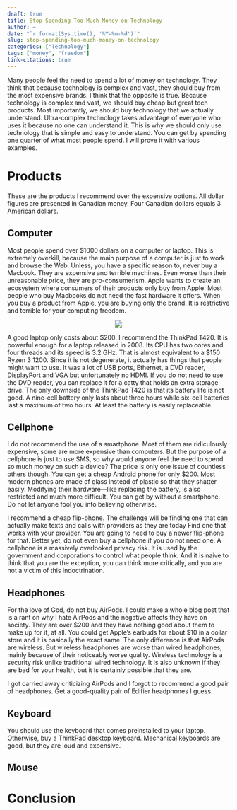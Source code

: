 ```yaml
---
draft: true
title: Stop Spending Too Much Money on Technology
author: ~
date: "`r format(Sys.time(), '%Y-%m-%d')`"
slug: stop-spending-too-much-money-on-technology
categories: ["Technology"]
tags: ["money", "freedom"]
link-citations: true
---
```


Many people feel the need to spend a lot of money on technology.
They think that because technology is complex and vast, they should buy from the most expensive brands.
I think that the opposite is true.
Because technology is complex and vast, we should buy cheap but great tech products.
Most importantly, we should buy technology that we actually understand.
Ultra-complex technology takes advantage of everyone who uses it because no one can understand it.
This is why we should only use technology that is simple and easy to understand.
You can get by spending one quarter of what most people spend.
I will prove it with various examples.

# Products

These are the products I recommend over the expensive options.
All dollar figures are presented in Canadian money.
Four Canadian dollars equals 3 American dollars.

## Computer

Most people spend over $1000 dollars on a computer or laptop.
This is extremely overkill, because the main purpose of a computer is just to work and browse the Web.
Unless, you have a specific reason to, never buy a Macbook.
They are expensive and terrible machines.
Even worse than their unreasonable price, they are pro-consumerism.
Apple wants to create an ecosystem where consumers of their products only buy from Apple.
Most people who buy Macbooks do not need the fast hardware it offers.
When you buy a product from Apple, you are buying only the brand.
It is restrictive and terrible for your computing freedom.

<p align="center">
<img src=https://i.imgflip.com/6i43i3.jpg>
</p>

A good laptop only costs about $200.
I recommend the ThinkPad T420.
It is powerful enough for a laptop released in 2008.
Its CPU has two cores and four threads and its speed is 3.2 GHz.
That is almost equivalent to a $150 Ryzen 3 1200.
Since it is not degenerate, it actually has things that people might want to use.
It was a lot of USB ports, Ethernet, a DVD reader, DisplayPort and VGA but unfortunately no HDMI.
If you do not need to use the DVD reader, you can replace it for a catty that holds an extra storage drive.
The only downside of the ThinkPad T420 is that its battery life is not good.
A nine-cell battery only lasts about three hours while six-cell batteries last a maximum of two hours.
At least the battery is easily replaceable.

## Cellphone

I do not recommend the use of a smartphone.
Most of them are ridiculously expensive, some are more expensive than computers.
But the purpose of a cellphone is just to use SMS, so why would anyone feel the need to spend so much money on such a device?
The price is only one issue of countless others though.
You can get a cheap Android phone for only $200.
Most modern phones are made of glass instead of plastic so that they shatter easily.
Modifying their hardware—like replacing the battery, is also restricted and much more difficult.
You can get by without a smartphone.
Do not let anyone fool you into believing otherwise.

I recommend a cheap flip-phone.
The challenge will be finding one that can actually make texts and calls with providers as they are today
Find one that works with your provider.
You are going to need to buy a newer flip-phone for that.
Better yet, do not even buy a cellphone if you do not need one.
A cellphone is a massively overlooked privacy risk.
It is used by the government and corporations to control what people think.
And it is naive to think that you are the exception, you can think more critically, and you are not a victim of this indoctrination.

## Headphones

For the love of God, do not buy AirPods.
I could make a whole blog post that is a rant on why I hate AirPods and the negative affects they have on society.
They are over $200 and they have nothing good about them to make up for it, at all.
You could get Apple's earbuds for about $10 in a dollar store and it is basically the exact same.
The only difference is that AirPods are wireless.
But wireless headphones are worse than wired headphones, mainly because of their noticeably worse quality.
Wireless technology is a security risk unlike traditional wired technology.
It is also unknown if they are bad for your health, but it is certainly possible that they are.

I got carried away criticizing AirPods and I forgot to recommend a good pair of headphones.
Get a good-quality pair of Edifier headphones I guess.

## Keyboard

You should use the keyboard that comes preinstalled to your laptop.
Otherwise, buy a ThinkPad desktop keyboard.
Mechanical keyboards are good, but they are loud and expensive.

## Mouse

# Conclusion
